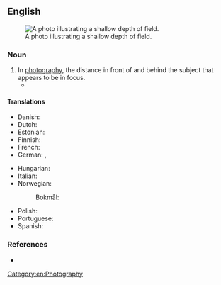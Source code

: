 ==English==
{{wikipedia}}
[[Image:DOF-ShallowDepthofField.jpg|thumb|right|A photo illustrating a shallow depth of field.]]

===Noun===
{{en-noun|~|depths of field}}

# In [[photography]], the distance in front of and behind the subject that appears to be in focus.
#* {{quote-journal|en|year=2013|month=July-August|author=[http://www.americanscientist.org/authors/detail/catherine-clabby Catherine Clabby]
|magazine={{w|American Scientist}}|title=[http://www.americanscientist.org/issues/pub/2013/4/focus-on-everything Focus on Everything]
|passage=Not long ago, it was difficult to produce photographs of tiny creatures with every part in focus. That’s because the lenses that are excellent at magnifying tiny subjects produce a narrow '''depth of field'''. A photo processing technique called focus stacking has changed that.}}

====Translations====
{{trans-top|distance in focus}}
* Danish: {{t|da|dybdeskarphed|c}}
* Dutch: {{t|nl|scherptediepte|f}}
* Estonian: {{t|et|teravussügavus}}
* Finnish: {{t-needed|fi}}
* French: {{t|fr|profondeur de champ|f}}
* German: {{t|de|Schärfentiefe|f}}, {{t|de|Tiefenschärfe|f}}
{{trans-mid}}
* Hungarian: {{t|hu|mélységélesség}}
* Italian: {{t|it|profondità di campo|f}}
* Norwegian:
*: Bokmål: {{t|nb|dybdeskarphet|m|f}}
* Polish: {{t|pl|głębia ostrości|f}}
* Portuguese: {{t|pt|profundidade de campo|f}}
* Spanish: {{t|es|profundidad de campo|f}}
{{trans-bottom}}

===References===
* {{R:Lexico}}

[[Category:en:Photography]]